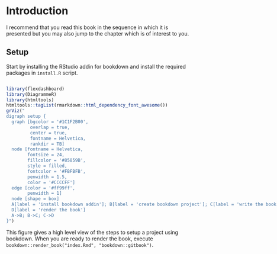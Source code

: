 # Introduction

I recommend that you read this book in the sequence in which it is presented but you may also jump to the chapter which is of interest to you.

## Setup <i class="fa fa-cog"></i>

Start by installing the RStudio addin for bookdown and install the required packages in `install.R` script.

<div style="float:left;position: relative;">
```r
library(flexdashboard)
library(DiagrammeR)
library(htmltools)
htmltools::tagList(rmarkdown::html_dependency_font_awesome())
grViz("
digraph setup {
  graph [bgcolor = '#1C1F2B00',
         overlap = true,
         center = true,
         fontname = Helvetica,
         rankdir = TB]
  node [fontname = Helvetica,
        fontsize = 24,
        fillcolor = '#85859B',
        style = filled,
        fontcolor = '#FBFBFB',
        penwidth = 1.5,
        color = '#CCCCFF']
  edge [color = '#ff99ff',
        penwidth = 1]
  node [shape = box]
  A[label = 'install bookdown addin']; B[label = 'create bookdown project']; C[label = 'write the book']
  D[label = 'render the book']
  A->B; B->C; C->D
}")
```
</div>
This figure gives a high level view of the steps to setup a project using bookdown. When you are ready to render the book, execute `bookdown::render_book("index.Rmd", "bookdown::gitbook")`.
<div style="clear: both;"></div>
